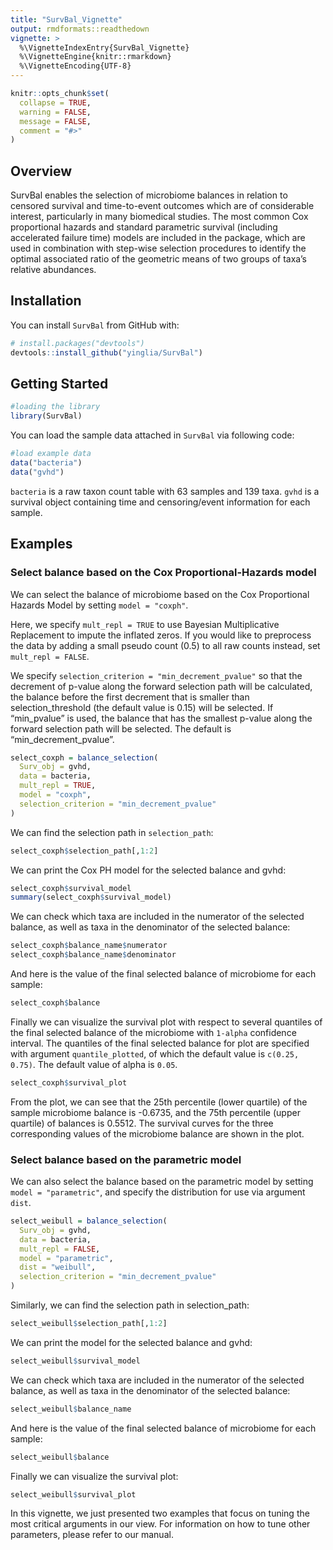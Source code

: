 ```yaml
---
title: "SurvBal_Vignette"
output: rmdformats::readthedown
vignette: >
  %\VignetteIndexEntry{SurvBal_Vignette}
  %\VignetteEngine{knitr::rmarkdown}
  %\VignetteEncoding{UTF-8}
---
```


```r
knitr::opts_chunk$set(
  collapse = TRUE,
  warning = FALSE, 
  message = FALSE,
  comment = "#>"
)
```


## Overview

SurvBal enables the selection of microbiome balances in relation to censored survival and time-to-event outcomes which are of considerable interest, particularly in many biomedical studies. The most common Cox proportional hazards and standard parametric survival (including accelerated failure time) models are included in the package, which are used in combination with step-wise selection procedures to identify the optimal associated ratio of the geometric means of two groups of taxa’s relative abundances.

## Installation 

You can install `SurvBal` from GitHub with:

```r
# install.packages("devtools")
devtools::install_github("yinglia/SurvBal")
```

## Getting Started

```r
#loading the library
library(SurvBal)
```

You can load the sample data attached in `SurvBal` via following code:

```r
#load example data
data("bacteria")
data("gvhd")
```

`bacteria` is a raw taxon count table with 63 samples and 139 taxa. `gvhd` is a survival object containing time and censoring/event information for each sample.


## Examples

### Select balance based on the Cox Proportional-Hazards model

We can select the balance of microbiome based on the Cox Proportional Hazards Model by setting `model = "coxph"`. 


Here, we specify `mult_repl = TRUE` to use Bayesian Multiplicative Replacement to impute the inflated zeros. If you would like to preprocess the data by adding a small pseudo count (0.5) to all raw counts instead, set `mult_repl = FALSE`.

We specify `selection_criterion = "min_decrement_pvalue"` so that the decrement of p-value along the forward selection path will be calculated, the balance before the first decrement that is smaller than selection_threshold (the default value is 0.15) will be selected. If “min_pvalue” is used, the balance that has the smallest p-value along the forward selection path will be selected. The default is “min_decrement_pvalue”.


```r
select_coxph = balance_selection(
  Surv_obj = gvhd,
  data = bacteria,
  mult_repl = TRUE,
  model = "coxph",
  selection_criterion = "min_decrement_pvalue"
)
```

We can find the selection path in `selection_path`:

```r
select_coxph$selection_path[,1:2]
```

We can print the Cox PH model for the selected balance and gvhd:

```r
select_coxph$survival_model
summary(select_coxph$survival_model)
```

We can check which taxa are included in the numerator of the selected balance, as well as taxa in the denominator of the selected balance:

```r
select_coxph$balance_name$numerator
select_coxph$balance_name$denominator
```

And here is the value of the final selected balance of microbiome for each sample:

```r
select_coxph$balance
```

Finally we can visualize the survival plot with respect to several quantiles of the final selected balance of the microbiome with `1-alpha` confidence interval. The quantiles of the final selected balance for plot are specified with argument `quantile_plotted`, of which the default value is `c(0.25, 0.75)`. The default value of alpha is `0.05`.

```r
select_coxph$survival_plot
```

From the plot, we can see that the 25th percentile (lower quartile) of the sample microbiome balance is -0.6735, and the 75th percentile (upper quartile) of balances is 0.5512. The survival curves for the three corresponding values of the microbiome balance are shown in the plot.

### Select balance based on the parametric model

We can also select the balance based on the parametric model by setting `model = "parametric"`, and specify the distribution for use via argument `dist`. 


```r
select_weibull = balance_selection(
  Surv_obj = gvhd,
  data = bacteria,
  mult_repl = FALSE,
  model = "parametric",
  dist = "weibull",
  selection_criterion = "min_decrement_pvalue"
)
```

Similarly, we can find the selection path in selection_path:

```r
select_weibull$selection_path[,1:2]
```

We can print the model for the selected balance and gvhd:

```r
select_weibull$survival_model
```

We can check which taxa are included in the numerator of the selected balance, as well as taxa in the denominator of the selected balance:



```r
select_weibull$balance_name
```

And here is the value of the final selected balance of microbiome for each sample:

```r
select_weibull$balance
```

Finally we can visualize the survival plot:

```r
select_weibull$survival_plot
```

In this vignette, we just presented two examples that focus on tuning the most critical arguments in our view. For information on how to tune other parameters, please refer to our manual.

